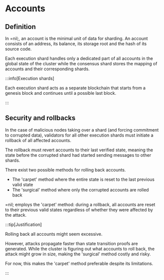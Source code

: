 # Accounts

## Definition

In =nil;, an account is the minimal unit of data for sharding. An account consists of an address, its balance, its storage root and the hash of its source code.

Each execution shard handles only a dedicated part of all accounts in the global state of the cluster while the consensus shard stores the mapping of accounts and their corresponding shards.

:::info[Execution shards]

Each execution shard acts as a separate blockchain that starts from a genesis block and continues until a possible last block. 

:::

## Security and rollbacks

In the case of malicious nodes taking over a shard (and forcing commitment to corrupted data), validators for all other execution shards must initiate a rollback of all affected accounts. 

The rollback must revert accounts to their last verified state, meaning the state before the corrupted shard had started sending messages to other shards.

There exist two possible methods for rolling back accounts.

* The 'carpet' method where the entire state is reset to the last previous valid state
* The 'surgical' method where only the corrupted accounts are rolled back

=nil; employs the 'carpet' method: during a rollback, all accounts are reset to their previous valid states regardless of whether they were affected by the attack.

:::tip[Justification]

Rolling back all accounts might seem excessive.

However, attacks propagate faster than state transition proofs are generated. While the cluster is figuring out what accounts to roll back, the attack might grow in size, making the 'surgical' method costly and risky. 

For now, this makes the 'carpet' method preferable despite its limitations. 

:::